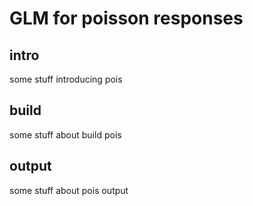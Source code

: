 # GLM for poisson responses {#pois}


## intro {#pois-intro}

some stuff introducing pois


## build {#pois-build}

some stuff about build pois

## output {#pois-output}

some stuff about pois output
